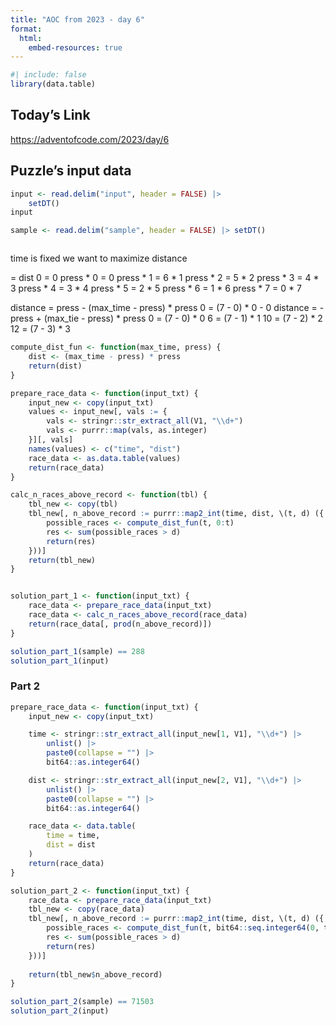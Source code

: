 ```yaml
---
title: "AOC from 2023 - day 6"
format:
  html:
    embed-resources: true
---
```


```r
#| include: false
library(data.table)
```

## Today's Link

<https://adventofcode.com/2023/day/6>

## Puzzle's input data

```r
input <- read.delim("input", header = FALSE) |>
    setDT()
input
```

```r
sample <- read.delim("sample", header = FALSE) |> setDT()
```


```r

```

time is fixed 
we want to maximize distance

 = dist
0 = 0
press * 0 = 0
press * 1  = 6 * 1
press * 2 = 5 * 2
press * 3 = 4 * 3
press * 4 = 3 * 4
press * 5 = 2 * 5
press * 6 = 1 * 6
press * 7 = 0 * 7

distance = press - (max_time - press) * press 
0 =  (7 - 0) * 0 - 0
distance = - press + (max_tie - press) * press 
0 = (7 - 0) * 0
6  = (7 - 1) * 1
10 = (7 - 2) * 2
12 = (7 - 3) * 3

```r
compute_dist_fun <- function(max_time, press) {
    dist <- (max_time - press) * press
    return(dist)
}

prepare_race_data <- function(input_txt) {
    input_new <- copy(input_txt)
    values <- input_new[, vals := {
        vals <- stringr::str_extract_all(V1, "\\d+")
        vals <- purrr::map(vals, as.integer)
    }][, vals]
    names(values) <- c("time", "dist")
    race_data <- as.data.table(values)
    return(race_data)
}

calc_n_races_above_record <- function(tbl) {
    tbl_new <- copy(tbl)
    tbl_new[, n_above_record := purrr::map2_int(time, dist, \(t, d) ({
        possible_races <- compute_dist_fun(t, 0:t)
        res <- sum(possible_races > d)
        return(res)
    }))]
    return(tbl_new)
}


solution_part_1 <- function(input_txt) {
    race_data <- prepare_race_data(input_txt)
    race_data <- calc_n_races_above_record(race_data)
    return(race_data[, prod(n_above_record)])
}
```


```r
solution_part_1(sample) == 288
solution_part_1(input)
```

### Part 2


```r
prepare_race_data <- function(input_txt) {
    input_new <- copy(input_txt)

    time <- stringr::str_extract_all(input_new[1, V1], "\\d+") |>
        unlist() |>
        paste0(collapse = "") |>
        bit64::as.integer64()

    dist <- stringr::str_extract_all(input_new[2, V1], "\\d+") |>
        unlist() |>
        paste0(collapse = "") |>
        bit64::as.integer64()

    race_data <- data.table(
        time = time,
        dist = dist
    )
    return(race_data)
}

solution_part_2 <- function(input_txt) {
    race_data <- prepare_race_data(input_txt)
    tbl_new <- copy(race_data)
    tbl_new[, n_above_record := purrr::map2_int(time, dist, \(t, d) ({
        possible_races <- compute_dist_fun(t, bit64::seq.integer64(0, t))
        res <- sum(possible_races > d)
        return(res)
    }))]
    
    return(tbl_new$n_above_record)
}

solution_part_2(sample) == 71503
solution_part_2(input)
```
